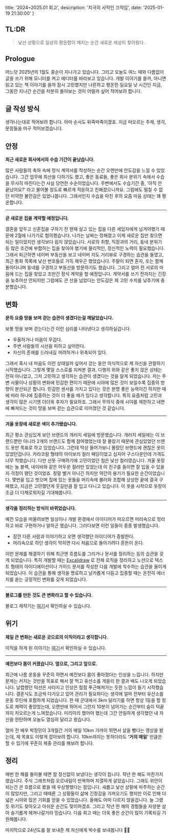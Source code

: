   title: '2024~2025.01 회고',
  description: '지극히 사적인 끄적임',
  date: '2025-01-19 21:30:00'
}

## TL:DR

> 낯선 상황으로 일상의 평온함이 깨지는 순간 새로운 세상이 찾아왔다.

## Prologue

어느덧 2025년의 1월도 중순이 지나가고 있습니다. 그리고 오늘도 여느 때와 다름없이 글을 쓰기 위해 모니터를 켜고 에디터를 바라보고 있습니다.
개발 이야기를 쓸까, 아니면 읽고 있는 책 이야기를 쓸까 잠시 고민했지만 나른하고 평온한 일요일 낮 시간인 지금, 그동안 지나간 순간을 차분히 돌아보는 것이 어떨까 싶어 적어보려 합니다.

## 글 작성 방식

생각나는대로 적어보려 합니다. 아마 순서도 뒤죽박죽이겠죠. 지금 떠오르는 주제, 생각, 문장들을 마구 적어보겠습니다.

## 안정

**최근 새로운 회사에서의 수습 기간이 끝났습니다.**

많은 사람들의 축하 속에 정식 계약서를 작성하는 순간 오랜만에 안도감을 느낄 수 있었습니다.
그간 업무에 최선을 다하기도 했고, 좋은 동료들, 좋은 회사 분위기 속에서 수습을 무사히 마친다는건 사실 당연한 수순이었습니다.
주변에서도 수습기간 중, ‘아직 안 끝났어요?’ 라고 물어볼 정도로 빠르게 적응하고 친해졌으니까요. 그럼에도 떨칠 수 없던 미약한 불안감은 있었나봅니다. 그래서인지 수습을 마친 후의 요즘 마음 상태는 꽤 평온합니다.

---

**곧 새로운 집을 계약할 예정입니다.**

결혼을 앞두고 신혼집을 구하기 전 현재 살고 있는 집을 다른 세입자에게 넘겨야했기 때문에 2월에 나가기로 협의했습니다.
나가는 날짜는 정해졌고 이제 새로운 집만 찾으면 되는 일이었지만 생각보다 쉽지 않았습니다.
서로의 취향, 직장과의 거리, 동네 분위기 등 많은 조건에 부합하는 집을 찾아야 했기에 물리적인, 정신적인 노력이 필요했습니다.
그래서 퇴근하면 네이버 부동산을 보고 네이버 지도 거리뷰로 구경하는 습관을 들였고, 최근 통화 목록에 낯선 번호들로 가득 채우곤 했었습니다.
주말이 되면 혼자, 또는 함께 돌아다니며 동네를 구경하고 부동산을 방문하기도 했습니다. 그리고 얼마 전 서로의 마음에 드는 집을 찾았고 조만간 정식 계약을 할 예정입니다.
계약서를 쓰기 전까지는 긴장을 늦추어선 안되지만 그럼에도 큰 산을 넘었다는 안도감은 제 고민 수치를 낮추기에 충분했습니다.

## 변화

**문득 요즘 땅을 보며 걷는 습관이 생겼다는걸 깨달았습니다.**

보통 땅을 보며 걷는다는건 이런 심리를 나타낸다고 생각하실겁니다.

- 우울하거나 마음이 무겁다.
- 주변 사람들의 시선을 피하고 싶어한다.
- 자신의 존재를 드러내길 꺼려하거나 위축되어 있다.

그래서 혹시 내 마음도 이런 상태일까 싶어서 걷는 동안 의식적으로 제 자신을 관찰하기 시작했습니다.
그렇게 몇일 스스로를 지켜본 결과, 다행히 위와 같은 좋지 않은 상태는 전혀 아니었고, 그저 고민하고 생각하는 습관이 생겼다는 것을 알게 되었습니다.
저는 주변 사물이나 상황의 변화에 민감한 편이기 때문에 시야에 많은 것이 보일수록 집중의 방향이 분산되곤 합니다.
민감한 센서를 가지고 있다는 것은 분명 좋은 능력이긴 하지만 때에 따라 하나에 집중하는 것이 더 좋을 때가 있다고 생각합니다.
특히 요즘처럼 고민과 생각이 많은 시기엔 더더욱 후자가 필요하죠. 그래서 무의식 중에 시야를 제한하고 내면에 빠져드는 것이 땅을 보며 걷는 습관으로 이어졌던 것 같습니다.

---

**겨울 옷장에 새로운 색이 추가됐습니다.**

최근 평소 관심있게 보던 브랜드의 개러지 세일에 방문했습니다.
개러지 세일에는 이 브랜드뿐만 아니라 2개의 브랜드도 함께 참여했었는데 잘 몰랐기 때문에 관심있었던 브랜드 옷만 목표로 하고 있었습니다.
그런데 막상 들어가보니 몰랐던 브랜드에 괜찮은 옷이 있었던겁니다. 카라코람 형태의 아이보리 컬러 패딩이었고 심지어 구스다운인데 가격도 너무 착했습니다.
다만 선뜻 구매하기에 고민이었던 점은 낯선 컬러였습니다. 겨울 옷장에는 늘 블랙, 네이비와 같은 어두운 컬러만 있었는데 이 친구를 들이면 잘 입을 수 있을지 걱정이 됐던 것이었죠.
정말 별거 아니긴 하지만 약간의 용기가 필요한 순간이었습니다. 몇번을 입고 벗으며 집에 있는 옷들을 머리속에 불러와 조합해 상상한 끝에 결국 구매했고, 지금은 고민했던게 웃길만큼 잘 입고 다니고 있습니다.
이 옷을 시작으로 옷장이 조금 더 다채로워지길 기대해봅니다.

---

**생각을 정리하는 방식이 바뀌었습니다.**

예전 모습을 떠올려보면 일상이나 개발 환경에서 아이디어가 떠오르면 머리속으로 정리하고 바로 구현하거나 말하곤 했습니다. 그러다보면 이런 일들이 종종 발생했습니다.

- 잠깐 다른 사람과 이야기하고 오면 생각했던 아이디어가 증발한다.
- 머리속으로 하던 생각이 막히면 다시 처음으로 돌아가려다 혼돈이 온다.

이런 문제를 해결하기 위해 최근엔 흐름도를 그리거나 문서를 정리하는 등의 습관을 갖게 되었습니다.
특히 개발할 때는 [Excalidraw](https://excalidraw.com/) 로 전체 로직을 정리하고 노션으로 텍스트 형태의 아이디에이션이나 가이드 문서를 작성한 다음 개발에 착수하는 습관을 들이게 되었습니다.
이 습관을 통해 생각을 명료하고 날카롭게 다듬고 집중할 때는 온전히 에너지를 쏟는 긍정적인 변화를 갖게 되었습니다.

---

**블로그를 만든 것도 큰 변화라고 할 수 있습니다.**

블로그 제작기는 [여기](https://seop-log.vercel.app/post/dev/blog-open)서 확인하실 수 있습니다.

## 위기

**제일 큰 변화는 새로운 곳으로의 이직이라고 생각합니다.**

이직을 하게 된 이야기는 [여기](https://seop-log.vercel.app/post/life/daily_241103)서 확인하실 수 있습니다.

---

**예전보다 몸이 커졌습니다. 옆으로, 그리고 앞으로.**

최근에 나름 운동을 꾸준히 하면서 예전보다 몸이 좋아졌다는 인상을 느낍니다.
하지만 문제는 커지는 것만을 목표로 해서 잘 먹고 유산소를 게을리 한 결과 배도 나오게 되었습니다.
날렵했던 턱선은 사라지고 인상은 점점 푸근해져가는 듯한 느낌이 들기 시작했습니다.
결혼식도 조금씩 다가오고 있어 관리가 필요하다는 생각에 얼마 전부터 유산소를 운동 루틴에 포함하게 되었습니다.
한 때 군대에서 3km 달리기를 하면 항상 1등을 할 정도로 체력이 좋았었는데, 오랜만에 뛰어서 그런지 10분이 넘어가는 순간부터 숨이 턱끝까지 차오르는게 느껴졌습니다.
미리미리 했어야 했는데 그간 안일하게 생각했던 내 자신을 한탄하며 오늘도 열심히 달리고 왔습니다.

얼마 전 배우 박정민이 3개월간 거의 매일 10km 가까이 뛰면서 살을 뺐다는 영상을 봤는데, 제 목표도 이렇게 잡아보려 합니다.
10km까지는 못하더라도 **‘거의 매일’** 만큼은 할 수 있기에 꾸준히 체중 관리를 해보려 합니다.

## 정리

매번 한 해를 돌아볼 때면 참 정신없이 보냈다는 생각이 듭니다. 작년 한 해도 마찬가지였습니다.
주식 그래프처럼 오르내림이 반복하며 치열하게 살았습니다. 그래도 위안이 되는건 큰 흐름으로 봤을 때 우상향했다는 점입니다.
새롭고 낯선 상황에 마주하는 순간이 많았지만, 그리고 때때론 그 상황들이 삶에 긴장감을 가져오기도 했지만 이로 인해 더 넓은 시야와 많은 기회를 얻을 수 있었습니다.
올해도 아마 다르지 않을겁니다. 늘 그랬듯 위기도 찾아오고 아쉬운 순간도 맞이하겠죠.
그리고 작년 한 해의 경험들을 자양분 삼아 슬기롭게 헤쳐나갈거라 믿습니다.
다음 회고 때는 더욱 좋은 순간이 많이 기록되길 기원해봅니다.

마지막으로 24년도를 잘 보내준 제 자신에게 박수를 보내봅니다 👏🏻